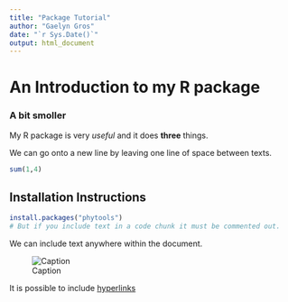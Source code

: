 ```yaml
---
title: "Package Tutorial"
author: "Gaelyn Gros"
date: "`r Sys.Date()`"
output: html_document
---
```


# An Introduction to my R package
### A bit smoller

My R package is very *useful* and it does **three** things.

We can go onto a new line by leaving one line of space between texts.

```r
sum(1,4)
```

## Installation Instructions

```r
install.packages("phytools")
# But if you include text in a code chunk it must be commented out.
```


We can include text anywhere within the document.


![Caption](path/to/image)

It is possible to include [hyperlinks](kylepiller.com)




